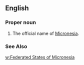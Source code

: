 ==English==

===Proper noun===
{{en-proper noun}}

# The official name of [[Micronesia]].
===See Also===
[[w:Federated States of Micronesia]]
